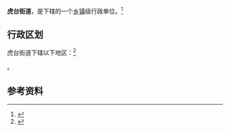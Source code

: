 {{中国乡级行政区|63/01/04/003/000}}

'''虎台街道'''，是{{PRC admin/fullname|63/01/04/003/000|3}}下辖的一个[[乡镇|乡镇]]级行政单位。<ref>{{PRC admin/ref sgc|{{PRC admin/parent|63/01/04/003/000}}}}</ref>

== 行政区划 ==

虎台街道下辖以下地区：<ref>{{PRC admin/ref sgc|63/01/04/003/000}}</ref>

{{PRC admin/children|63/01/04/003/000}}。

== 参考资料 ==

{{reflist}}

{{行政区划小作品}}
{{PRC admin/navcat|63/01/04/003/000}}